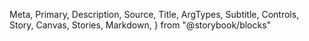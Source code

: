   Meta,
  Primary,
  Description,
  Source,
  Title,
  ArgTypes,
  Subtitle,
  Controls,
  Story,
  Canvas,
  Stories,
  Markdown,
} from "@storybook/blocks"

<Meta of={Tooltip} />

<Title />

<Description of={Tooltip} />

```tsx
import { Tooltip } from "@einride/ui"
```

## Basic

<Description of={Tooltip.Basic} />

<Canvas of={Tooltip.Basic} />

<Controls of={Tooltip.Basic} />

## Button with tooltip

<Description of={Tooltip.ButtonTrigger} />

<Canvas of={Tooltip.ButtonTrigger} />

<Controls of={Tooltip.ButtonTrigger} include="triggerAsChild" />

## Open delay

<Description of={Tooltip.OpenDelay} />

<Canvas of={Tooltip.OpenDelay} />

<Controls of={Tooltip.OpenDelay} include="openDelayDuration" />

## Multiline

<Description of={Tooltip.Multiline} />

<Canvas of={Tooltip.Multiline} />

<Controls of={Tooltip.Multiline} include="maxInlineSize" />

## Tooltip alignment

<Description of={Tooltip.Align} />

<Canvas of={Tooltip.Align} />

<Controls of={Tooltip.Align} include="align" />
